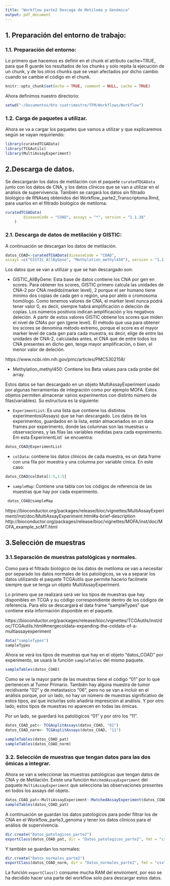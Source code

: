 ```yaml
---
title: "Workflow parte2 Descaga de Metiloma y Genómica"
output: pdf_document
---
```


## 1. Preparación del entorno de trabajo:

### 1.1. Preparación del entorno:

Lo primero que hacemos es definir en el chunk el atributo cache=TRUE, para que R guarde los resultados de los chunks y solo repita la ejecución de un chunk, y de los otros chunks que se vean afectados por dicho cambio cuando se cambie el código en el chunk.

```r
knitr::opts_chunk$set(echo = TRUE, comment = NULL, cache = TRUE)
```

Ahora definimos nuestro directorio:
```r
setwd("~/Documentos/6to cuatrimestre/TFM/Workflows/Workflow")
```

### 1.2. Carga de paquetes a utilizar.

Ahora se va a cargar los paquetes que vamos a utilizar y que explicaremos según se vayan requiriendo:

```r
library(curatedTCGAData)
library(TCGAutils)
library(MultiAssayExperiment)
```

## 2.Descarga de datos.

Se descargarán los datos de metilación con el paquete `curatedTDGAData` junto con los datos de CNA, y los datos clínicos que se van a utilizar en el análisis de supervivencia. También se cargará los datos sin filtrado biológico de RNAseq obtenidos del Workflow_parte2_Transcriptoma.Rmd, para usarlos en el filtrado biológico de metiloma.

```r
curatedTCGAData(
        diseaseCode = "COAD", assays = "*", version = "1.1.38"
    )
```

### 2.1. Descarga de datos de metilación y GISTIC:

A continuación se descargan los datos de metilación.
```r
datos_COAD<-curatedTCGAData(diseaseCode = "COAD", 
assays =c("GISTIC_AllByGene", "Methylation_methyl450"), version = "1.1.38",dry.run = FALSE)
```

Los datos que se van a utilizar y que se han descargado son:

* GISTIC_AllByGene: Esta base de datos contiene los CNA por gen en scores. Para obtener los scores, GISTIC primero calcula las unidades de CNA-2 por CNA medido(marker level), 2 porque el ser humano tiene mínimo dos copias de cada gen o región, una por alelo o cromosoma homólogo. Como tenemos valores de CNA, el marker level nunca podrá tener valor 0, es decir, siempre habrá amplificación o deleción de copias. Los números positivos indican amplificación y los negativos deleción. A partir de estos valores GISTIC obtiene los scores que miden el nivel de CNAs por gen (gene level). El método que usa para obtener los scores se denomina método extremo, porque el score es el mayor marker level de cada gen para cada muestra, es decir, elige de entre las unidades de CNA-2, calculadas antes, el CNA que de entre todos los CNA presentes en dicho gen, tenga mayor amplificación, o bien, el menor valor de deleción. 

https://www.ncbi.nlm.nih.gov/pmc/articles/PMC5302158/

* Methylation_methyl450: Contiene los Beta values para cada probe del array. 

Estos datos se han descargado en un objeto MultiAssayExperiment usado por algunas herramientas de integración como por ejemplo MOFA. Estos objetos permiten almacenar varios experimentos con distinto número de filas(variables). Su estructura es la siguiente:

* `ExperimentList`: Es una lista que contiene los distintos experimentos(Assays) que se han descargado. Los datos de los experimentos, guardados en la lista, están almacenados en un data frames por experimento, donde las columnas son las muestras u observaciones, y las filas las variables medidas para cada expreimento. Em esta ÈxperimentList` se encuentra:

```r
datos_COAD@ExperimentList
```

* `colData`: contiene los datos clínicos de cada muestra, es un data frame con una fila por muestra y una columna por variable cínica. En este caso:

```r
datos_COAD@colData[1:5,1:5]
```

* `sampleMap`: Contiene una tabla con los códigos de referencia de las muestras que hay por cada experimento.

```r
 datos_COAD@sampleMap
```

https://bioconductor.org/packages/release/bioc/vignettes/MultiAssayExperiment/inst/doc/MultiAssayExperiment.html#a-brief-description
http://bioconductor.org/packages/release/bioc/vignettes/MOFA/inst/doc/MOFA_example_scMT.html

## 3.Selección de muestras

### 3.1.Separación de muestras patológicas y normales.

Como para el filtrado biológico de los datos de metiloma se van a necesitar por separado los datos normales de los patológicos, se va a separar los datos utilizando el paquete TCGAutils que permite hacerlo facilmete siempre que se tenga un objeto MultiAssayExperiment.

Lo primero que se realizará será ver los tipos de muestras que hay disponibles en TCGA y su código correspondiente dentro de los códigos de referencia. Para ello se descargará el data frame "sampleTypes" que contiene esta información disponible en el paquete. 

https://bioconductor.org/packages/release/bioc/vignettes/TCGAutils/inst/doc/TCGAutils.html#mergecoldata-expanding-the-coldata-of-a-multiassayexperiment

```r
data("sampleTypes")
sampleTypes
```

Ahora se verá los tipos de muestras que hay en el objeto "datos_COAD" por experimento, se usará la función `sampleTables` del mismo paquete.

```r
sampleTables(datos_COAD)
```
Como se ve la mayor parte de las muestras tiene el código "01" por lo que pertenecen al Tumor Primario. También hay alguna muestra de tumor recidivante "02" y de metastasico "06", pero no se van a incluir en el análisis porque, por un lado, no hay un número de muestras significativo de estos tipos, así que incluirlas solo añadiría impresición al análisis. Y por otro lado, estos tipos de muestras no aparecen en todas las ómicas.

Por un lado, se guardará los patológicos "01" y por otro los "11". 

```r
datos_COAD_pat<- TCGAsplitAssays(datos_COAD, "01")
datos_COAD_norm<- TCGAsplitAssays(datos_COAD, "11")
```

```r
sampleTables(datos_COAD_pat)
sampleTables(datos_COAD_norm)
```

### 3.2. Selección de muestras que tengan datos para las dos ómicas a integrar.

Ahora se van a seleccionar las muestras patológicas que tengan datos de CNA y de Metilación.  Existe una función `MatchedAssayExperiment` del paquete `MultiAssayExperiment` que selecciona las observaciones presentes en todos los assays del objeto. 

```r
datos_COAD_pat<-MultiAssayExperiment::MatchedAssayExperiment(datos_COAD_pat)
sampleTables(datos_COAD_pat)
```

A continuación se guardan los datos patológicos para poder filtrar los de CNA en el Workflow_parte3_genoma y tener los datos clínicos para el análisis de supervivencia.

```r
dir.create("Datos_patologicos_parte2")
exportClass(datos_COAD_pat, dir = "Datos_patologicos_parte2", fmt = "csv", ext = ".csv")
```

Y también se guardan los normales:

```r
dir.create("Datos_normales_parte2")
exportClass(datos_COAD_norm, dir = "Datos_normales_parte2", fmt = "csv", ext = ".csv")

```

La función `exportClass()` consume mucha RAM del enviroment, por eso se ha decidido hacer una parte del workflow solo para descargar estos datos.
